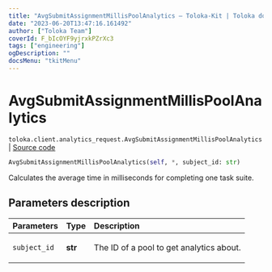 ```yaml
---
title: "AvgSubmitAssignmentMillisPoolAnalytics — Toloka-Kit | Toloka documentation"
date: "2023-06-20T13:47:16.161492"
author: ["Toloka Team"]
coverId: F_bIcOYF9yjrxkPZrXc3
tags: ["engineering"]
ogDescription: ""
docsMenu: "tkitMenu"
---
```


# AvgSubmitAssignmentMillisPoolAnalytics

`toloka.client.analytics_request.AvgSubmitAssignmentMillisPoolAnalytics` | [Source code](https://github.com/Toloka/toloka-kit/blob/v1.2.0/src/client/analytics_request.py#L118)

```python
AvgSubmitAssignmentMillisPoolAnalytics(self, *, subject_id: str)
```

Calculates the average time in milliseconds for completing one task suite.

## Parameters description

| Parameters | Type | Description |
| :----------| :----| :-----------|
`subject_id`|**str**|<p>The ID of a pool to get analytics about.</p>